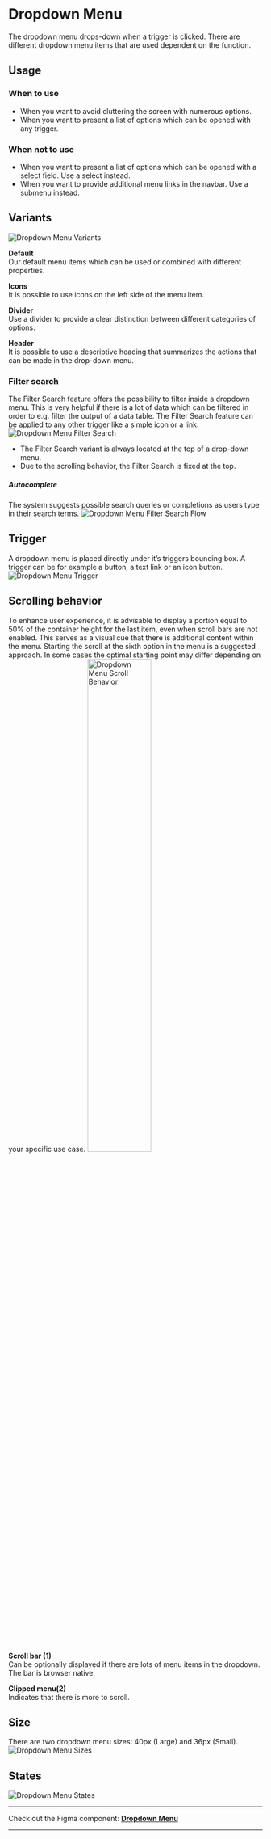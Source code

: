 

<Meta of={DropdownMenuStories} />

# Dropdown Menu
The dropdown menu drops-down when a trigger is clicked. There are different dropdown menu items that are used dependent on the function.

## Usage

### When to use
- When you want to avoid cluttering the screen with numerous options.
- When you want to present a list of options which can be opened with any trigger.

### When not to use
- When you want to present a list of options which can be opened with a select field. Use a select instead.
- When you want to provide additional menu links in the navbar. Use a submenu instead.

## Variants
<img src={DropdownMenuVariants} alt="Dropdown Menu Variants" />

**Default**\
Our default menu items which can be used or combined with different properties.


**Icons**\
It is possible to use icons on the left side of the menu item.


**Divider**\
Use a divider to provide a clear distinction between different categories of options.


**Header**\
It is possible to use a descriptive heading that summarizes the actions that can be made in the drop-down menu.


### Filter search
The Filter Search feature offers the possibility to filter inside a dropdown menu. This is very helpful if there is a lot of data which can be filtered in order to e.g. filter the output of a data table. The Filter Search feature can be applied to any other trigger like a simple icon or a link.
<img src={DropdownMenuFilterSearch} alt="Dropdown Menu Filter Search" />

- The Filter Search variant is always located at the top of a drop-down menu.  
- Due to the scrolling behavior, the Filter Search is fixed at the top.  

##### Autocomplete
The system suggests possible search queries or completions as users type in their search terms.
<img src={DropdownMenuFilterSearchFlow} alt="Dropdown Menu Filter Search Flow" />

## Trigger
A dropdown menu is placed directly under it’s triggers bounding box. A trigger can be for example a button, a text link or an icon button.
<img src={DropdownMenuTrigger} alt="Dropdown Menu Trigger" />

## Scrolling behavior
To enhance user experience, it is advisable to display a portion equal to 50% of the container height for the last item, even when scroll bars are not enabled. This serves as a visual cue that there is additional content within the menu. Starting the scroll at the sixth option in the menu is a suggested approach. In some cases the optimal starting point may differ depending on your specific use case.
<img src={DropdownMenuScrollBehavior} alt="Dropdown Menu Scroll Behavior" width="50%" />

**Scroll bar (1)**\
Can be optionally displayed if there are lots of menu items in the dropdown. The bar is browser native.


**Clipped menu(2)**\
Indicates that there is more to scroll.


## Size
There are two dropdown menu sizes: 40px (Large) and 36px (Small). 
<img src={DropdownMenuSizes} alt="Dropdown Menu Sizes" />

## States
<img src={DropdownMenuStates} alt="Dropdown Menu States" />

***
Check out the Figma component: **[Dropdown Menu](https://www.figma.com/file/zPvPwPgb4EsYFXKC2nhzSG/Infineon-DDS-%7C-Main?type=design&node-id=2602-6446&mode=design)**
***